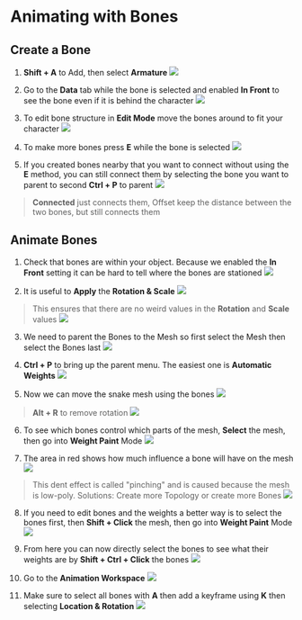 # Animating with Bones

## Create a Bone
1. **Shift + A** to Add, then select **Armature**
![](./assets/add-armature.png)

2. Go to the **Data** tab while the bone is selected and enabled **In Front** to see the bone even if it is behind the character
![](./assets/view-bone-in-front.png)

3. To edit bone structure in **Edit Mode** move the bones around to fit your character
![](./assets/move-bone-edit-mode.gif)

4. To make more bones press **E** while the bone is selected
![](./assets/extrude-bones.gif)

5. If you created bones nearby that you want to connect without using the **E** method, you can still connect them by selecting the bone you want to parent to second **Ctrl + P** to parent
![](./assets/parent-bones.png)
> **Connected** just connects them, Offset keep the distance between the two bones, but still connects them

## Animate Bones
1. Check that bones are within your object. Because we enabled the **In Front** setting it can be hard to tell where the bones are stationed
![](./assets/check-bone-location.png)

2. It is useful to **Apply** the **Rotation & Scale**
![](./assets/apply-rotation-and-scale.png)
> This ensures that there are no weird values in the **Rotation** and **Scale** values
> ![](./assets/sets-scale-and-rotation.png)

3. We need to parent the Bones to the Mesh so first select the Mesh then select the Bones last
![](./assets/parent-mesh-and-bones.png)

4. **Ctrl + P** to bring up the parent menu. The easiest one is **Automatic Weights**
![](./assets/parent-menu-bones-and-mesh.png)

5. Now we can move the snake mesh using the bones
![](./assets/move-mesh-with-bones.gif)
> **Alt + R** to remove rotation
> ![](./assets/alt-r-remove-rotation.gif)

6. To see which bones control which parts of the mesh, **Select** the mesh, then go into **Weight Paint** Mode
![](./assets/weight-paint-mode.png)

7. The area in red shows how much influence a bone will have on the mesh
![](./assets/weight-paint-influence.png)
> This dent effect is called "pinching" and is caused because the mesh is low-poly. Solutions: Create more Topology or create more Bones
> ![](./assets/pinching-in-animation.png)

8. If you need to edit bones and the weights a better way is to select the bones first, then **Shift + Click** the mesh, then go into **Weight Paint** Mode
![](./assets/edit-bones-in-weight-paint.png)

9. From here you can now directly select the bones to see what their weights are by **Shift + Ctrl + Click** the bones
![](./assets/select-bones-in-weight-paint-mode.gif)

10. Go to the **Animation Workspace**
![](./assets/animation-workspace.png)

11. Make sure to select all bones with **A** then add a keyframe using **K** then selecting **Location & Rotation**
![](./assets/select-all-bones.png)